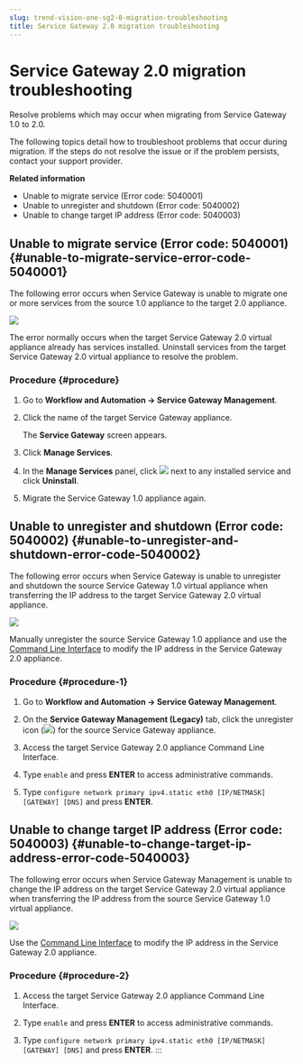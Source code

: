 ```yaml
---
slug: trend-vision-one-sg2-0-migration-troubleshooting
title: Service Gateway 2.0 migration troubleshooting
---
```

# Service Gateway 2.0 migration troubleshooting

Resolve problems which may occur when migrating from Service Gateway 1.0 to 2.0.

The following topics detail how to troubleshoot problems that occur during migration. If the steps do not resolve the issue or if the problem persists, contact your support provider.

**Related information**

- Unable to migrate service (Error code: 5040001)
- Unable to unregister and shutdown (Error code: 5040002)
- Unable to change target IP address (Error code: 5040003)

## Unable to migrate service (Error code: 5040001) {#unable-to-migrate-service-error-code-5040001}

The following error occurs when Service Gateway is unable to migrate one or more services from the source 1.0 appliance to the target 2.0 appliance.

![](/images/migration_error_service=GUID-D5CFBF0E-9373-4954-8E89-58D6D49767B3.webp)

The error normally occurs when the target Service Gateway 2.0 virtual appliance already has services installed. Uninstall services from the target Service Gateway 2.0 virtual appliance to resolve the problem.

### Procedure {#procedure}

1.  Go to **Workflow and Automation → Service Gateway Management**.

2.  Click the name of the target Service Gateway appliance.

    The **Service Gateway** screen appears.

3.  Click **Manage Services**.

4.  In the **Manage Services** panel, click ![](/images/disableService=f714f433-8549-4b96-857f-8814663a51d0.webp) next to any installed service and click **Uninstall**.

5.  Migrate the Service Gateway 1.0 appliance again.

## Unable to unregister and shutdown (Error code: 5040002) {#unable-to-unregister-and-shutdown-error-code-5040002}

The following error occurs when Service Gateway is unable to unregister and shutdown the source Service Gateway 1.0 virtual appliance when transferring the IP address to the target Service Gateway 2.0 virtual appliance.

![](/images/migration_error_unregister=GUID-9F0E47CD-DC68-486F-8207-BE2B21BBF7A3.webp)

Manually unregister the source Service Gateway 1.0 appliance and use the [Command Line Interface](service-gateway-cli-commands.mdx) to modify the IP address in the Service Gateway 2.0 appliance.

### Procedure {#procedure-1}

1.  Go to **Workflow and Automation → Service Gateway Management**.

2.  On the **Service Gateway Management (Legacy)** tab, click the unregister icon (![](/images/unregister=GUID-02C2D122-5C98-4502-8F31-6AD1B9D026F8.webp)) for the source Service Gateway appliance.

3.  Access the target Service Gateway 2.0 appliance Command Line Interface.

4.  Type `enable` and press **ENTER** to access administrative commands.

5.  Type `configure network primary ipv4.static eth0 [IP/NETMASK] [GATEWAY] [DNS]` and press **ENTER**.

## Unable to change target IP address (Error code: 5040003) {#unable-to-change-target-ip-address-error-code-5040003}

The following error occurs when Service Gateway Management is unable to change the IP address on the target Service Gateway 2.0 virtual appliance when transferring the IP address from the source Service Gateway 1.0 virtual appliance.

![](/images/migration_error_targetIP=GUID-F990BCDA-C3E2-4A0E-B2C4-EA60F6069C8D.webp)

Use the [Command Line Interface](service-gateway-cli-commands.mdx) to modify the IP address in the Service Gateway 2.0 appliance.

### Procedure {#procedure-2}

1.  Access the target Service Gateway 2.0 appliance Command Line Interface.

2.  Type `enable` and press **ENTER** to access administrative commands.

3.  Type `configure network primary ipv4.static eth0 [IP/NETMASK] [GATEWAY] [DNS]` and press **ENTER**.
:::
